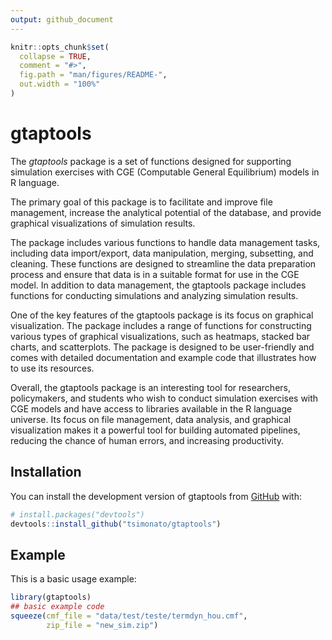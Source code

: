 ```yaml
---
output: github_document
---
```


<!-- README.md is generated from README.Rmd. Please edit that file -->

```r
knitr::opts_chunk$set(
  collapse = TRUE,
  comment = "#>",
  fig.path = "man/figures/README-",
  out.width = "100%"
)
```

# gtaptools

<!-- badges: start -->
<!-- badges: end -->

The *gtaptools* package is a set of functions designed for supporting simulation exercises with CGE (Computable General Equilibrium) models in R language. 

The primary goal of this package is to facilitate and improve file management, increase the analytical potential of the database, and provide graphical visualizations of simulation results.

The package includes various functions to handle data management tasks, including data import/export, data manipulation, merging, subsetting, and cleaning. These functions are designed to streamline the data preparation process and ensure that data is in a suitable format for use in the CGE model. In addition to data management, the gtaptools package includes functions for conducting simulations and analyzing simulation results. 

One of the key features of the gtaptools package is its focus on graphical visualization. The package includes a range of functions for constructing various types of graphical visualizations, such as heatmaps, stacked bar charts, and scatterplots. The package is designed to be user-friendly and comes with detailed documentation and example code that illustrates how to use its resources.

Overall, the gtaptools package is an interesting tool for researchers, policymakers, and students who wish to conduct simulation exercises with CGE models and have access to libraries available in the R language universe. Its focus on file management, data analysis, and graphical visualization makes it a powerful tool for building automated pipelines, reducing the chance of human errors, and increasing productivity.

## Installation

You can install the development version of gtaptools from [GitHub](https://github.com/) with:

``` r
# install.packages("devtools")
devtools::install_github("tsimonato/gtaptools")
```

## Example

This is a basic usage example:

```r

library(gtaptools)
## basic example code
squeeze(cmf_file = "data/test/teste/termdyn_hou.cmf",
        zip_file = "new_sim.zip")


```


